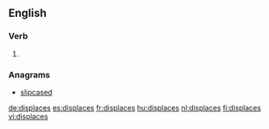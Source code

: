 ==English==

===Verb===
{{head|en}}

# {{en-third-person singular of|displace}}

===Anagrams===
* [[slipcased#English|slipcased]]

[[de:displaces]]
[[es:displaces]]
[[fr:displaces]]
[[hu:displaces]]
[[nl:displaces]]
[[fi:displaces]]
[[vi:displaces]]